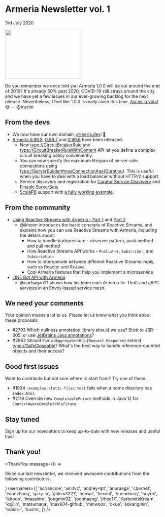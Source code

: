 # Armeria Newsletter vol. 1

3rd July 2020

<img src="https://i.imgur.com/iZf8DeG.gif" loading="lazy" width="250" height="159" />

Do you remember we once told you Armeria 1.0.0 will be out around the end of 2019? It's already 50% past
2020, COVID-19 still strays around the city, and we have yet a few issues in our ever-growing backlog for
the next release. Nevertheless, I feel like 1.0.0 is really close this time.
[Así es la vida!](https://en.wiktionary.org/wiki/as%C3%AD_es_la_vida) 😅 — @trustin

## From the devs

- We now have our own domain, [armeria.dev](https://armeria.dev/)! 🌟
- [Armeria 0.99.8](/release-notes/0.99.8), [0.99.7](/release-notes/0.99.7) and [0.99.6](/release-notes/0.99.6)
  have been released.
  - New <type://CircuitBreakerRule> and <type://CircuitBreakerRuleWithContent> API let you define a complex
    circuit breaking policy conveniently.
  - You can now specify the maximum lifespan of server-side connections using
    <type://ServerBuilder#maxConnectionAge(Duration)>. This is useful when you have to deal with a load
    balancer without HTTP/2 support.
  - Service discovery and registration for
    [Curator Service Discovery](https://curator.apache.org/curator-x-discovery/index.html) and
    [Finagle ServerSets](http://stevenskelton.ca/finagle-serverset-clusters-using-zookeeper/).
  - [ScalaPB](https://scalapb.github.io/) support with
    [a fully working example](https://github.com/line/armeria/tree/master/examples/grpc-scala).

## From the community

- [Using Reactive Streams with Armeria - Part 1](https://engineering.linecorp.com/en/blog/reactive-streams-armeria-1/)
  and [Part 2](https://engineering.linecorp.com/en/blog/reactive-streams-armeria-2/)
  - @ikhoon introduces the basic concepts of Reactive Streams, and explains how you can use Reactive Streams
    with Armeria, including the details about:
    - How to handle backpressure - observer pattern, push method and pull method
    - How Reactive Streams API works - `Publisher`, `Subscriber`, and `Subscription`
    - How to interoperate between different Reactive Streams impls, such as Reactor and RxJava
    - Cool Armeria features that help you implement a microservice
- [LINE Bot API with Armeria](https://sookiwi.com/posts/tech/2019/11/17/LINE-Bot-API-with-Armeria/)
  - @carlsagan21 shows how his team uses Armeria for Thrift and gRPC services in an Envoy-based service mesh.

## We need your comments

Your opinion means a lot to us. Please let us know what you think about these proposals:

- #2793 Which nullness annotation library should we use?
  Stick to JSR-305, or use [JetBrains Java annotations](https://github.com/JetBrains/java-annotations/)?
- #2862 Should `PooledAggregatedHttp{Request,Response}` extend <type://SafeCloseable>?
  What's the best way to handle reference-counted objects and their access?

## Good first issues

Want to contribute but not sure where to start from? Try one of these:

- #1934 `:examples:static-files:test` fails when a home directory has `index.html`.
- #2119 Override new `CompletableFuture` methods in Java 12 for `ContextAwareCompletableFuture`

## Stay tuned

Sign up for our newsletters to keep up-to-date with new releases and useful tips!

<div style="max-width: 320px; margin-top: 0.5rem;">
  <Mailchimp />
</div>

## Thank you!

<ThankYou
  message={() => <p>Since our last newsletter, we received awesome contributions from the following contributors:</p>}
  usernames={[
    'adriancole',
    'amitvc',
    'andrey-tpt',
    'anuraaga',
    'cbornet',
    'eonezhang',
    'gary-lo',
    'ghkim3221',
    'heowc',
    'hexoul',
    'hueneburg',
    'huydx',
    'ikhoon',
    'imasahiro',
    'jongmin92',
    'joonhaeng',
    'jrhee17',
    'KarboniteKream',
    'kojilin',
    'matsumana',
    'max904-github',
    'minwoox',
    'okue',
    'sokangmin',
    'tobias-',
    'trustin',
  ]}
/>
